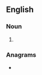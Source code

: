 {{also|down-turns}}
==English==

===Noun===
{{head|en|noun form}}

# {{plural of|en|downturn}}

===Anagrams===
* {{anagrams|en|a=dnnorstuw|turndowns|turns down}}